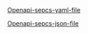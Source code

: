 

[Openapi-sepcs-yaml-file](/openapi/test-certificate-update.yaml)

[Openapi-sepcs-json-file](/openapi/test-certificate-update.json)

<SwaggerUI url="../openapi/test-certificate-update.json" />
